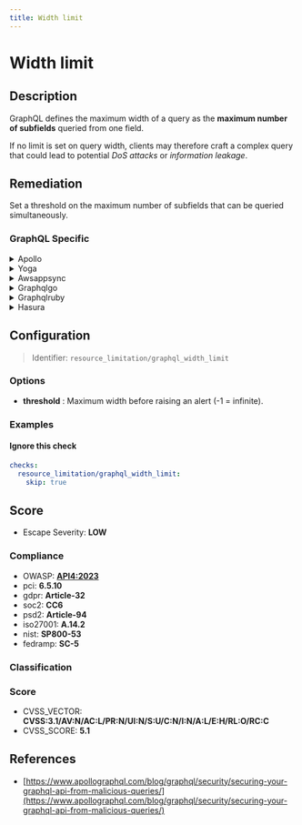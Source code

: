 ```yaml
---
title: Width limit
---
```


# Width limit

## Description

GraphQL defines the maximum width of a query as the **maximum number of subfields** queried from one field.

If no limit is set on query width, clients may therefore craft a complex query that could lead to potential *DoS attacks* or *information leakage*.


## Remediation

Set a threshold on the maximum number of subfields that can be queried simultaneously.



### GraphQL Specific

<details>
    <summary>Apollo</summary>

To address issues with the Apollo framework engine, ensure that you are using the latest stable version of the framework. Update your dependencies and check for any deprecated features that may need to be replaced. Additionally, review the Apollo documentation for best practices on schema design, query optimization, and error handling to improve the performance and reliability of your GraphQL API.

</details>

<details>
    <summary>Yoga</summary>

To address issues within the Yoga framework engine, ensure that all components adhere to the specified width limits. This can be achieved by setting appropriate constraints within your CSS or inline styles. For instance, use 'max-width' property to prevent elements from stretching beyond the desired width. Additionally, consider utilizing responsive design techniques to maintain layout integrity across different screen sizes. Regularly test your application on various devices to confirm that width restrictions are properly enforced.

</details>

<details>
    <summary>Awsappsync</summary>

To address the width limit in AWS AppSync, ensure that your schema design is optimized for the queries you intend to run. Break down large queries into smaller, more manageable ones and consider implementing pagination to handle large datasets. Additionally, leverage AWS AppSync's built-in caching mechanisms to improve performance and reduce the data retrieval load. Monitor and adjust the response size limits as per your application's requirements.

</details>

<details>
    <summary>Graphqlgo</summary>

To mitigate potential security risks in the GraphQL Go framework engine, ensure that you implement a width limit for your queries. This can be achieved by setting a maximum depth for each query to prevent excessively nested queries that could lead to performance issues or denial of service attacks. Use middleware or a query complexity analysis tool to enforce these limits and protect your GraphQL service.

</details>

<details>
    <summary>Graphqlruby</summary>

In the GraphQL Ruby framework, ensure that you define a width limit for your queries to prevent overly complex queries that can lead to performance issues. Implement query complexity analysis to assign costs to different fields and types, and set a maximum query cost that can be executed. This can be done using the `max_complexity` method in your schema definition. Additionally, consider using the `throttle` gem to rate-limit queries based on their complexity and the time frame in which they are executed.

</details>

<details>
    <summary>Hasura</summary>

To address potential performance issues with the Hasura framework engine, ensure that you are using appropriate field-level permissions to limit the width of the data being fetched. This can be done by setting strict permissions on the GraphQL types and fields in your Hasura schema. Additionally, consider implementing query depth limiting and cost analysis to prevent overly complex queries from overloading the system. By managing the data returned through permissions and query analysis, you can optimize the performance and security of your Hasura engine.

</details>

## Configuration

> Identifier: `resource_limitation/graphql_width_limit`

### Options

- **threshold** : Maximum width before raising an alert (-1 = infinite).




### Examples



#### Ignore this check

```yaml
checks:
  resource_limitation/graphql_width_limit:
    skip: true
```




## Score

- Escape Severity: **<span className="low-severity">LOW</span>**

### Compliance

- OWASP: **[API4:2023](https://github.com/OWASP/API-Security/blob/master/editions/2023/en/0xa4-unrestricted-resource-consumption.md)**
- pci: **6.5.10**
- gdpr: **Article-32**
- soc2: **CC6**
- psd2: **Article-94**
- iso27001: **A.14.2**
- nist: **SP800-53**
- fedramp: **SC-5**

### Classification






### Score

- CVSS_VECTOR: **CVSS:3.1/AV:N/AC:L/PR:N/UI:N/S:U/C:N/I:N/A:L/E:H/RL:O/RC:C**
- CVSS_SCORE: **5.1**

## References

- [https://www.apollographql.com/blog/graphql/security/securing-your-graphql-api-from-malicious-queries/](https://www.apollographql.com/blog/graphql/security/securing-your-graphql-api-from-malicious-queries/)
  
